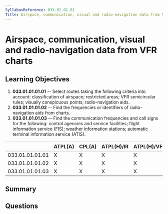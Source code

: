 ```yaml
---
SyllabusReference: 033.01.01.01
Title: Airspace, communication, visual and radio-navigation data from VFR charts
---
```


# Airspace, communication, visual and radio-navigation data from VFR charts

## Learning Objectives

1. **033.01.01.01.01** -- Select routes taking the following criteria into
   account: classification of airspace; restricted areas; VFR semicircular
   rules; visually conspicuous points; radio-navigation aids.
2. **033.01.01.01.02** -- Find the frequencies or identifiers of radio-navigation
   aids from charts.
3. **033.01.01.01.03** -- Find the communication frequencies and call signs for
   the following: control agencies and service facilities; flight information
   service (FIS); weather information stations; automatic terminal information
   service (ATIS).

|                 | ATPL(A) | CPL(A) | ATPL(H)/IR | ATPL(H)/VFR | CPL(H) | IR  | CBIR(A) |
| --------------- | ------- | ------ | ---------- | ----------- | ------ | --- | ------- |
| 033.01.01.01.01 | X       | X      | X          | X           | X      |     |         |
| 033.01.01.01.02 | X       | X      | X          | X           | X      |     |         |
| 033.01.01.01.03 | X       | X      | X          | X           | X      |     |         |

## Summary

## Questions
